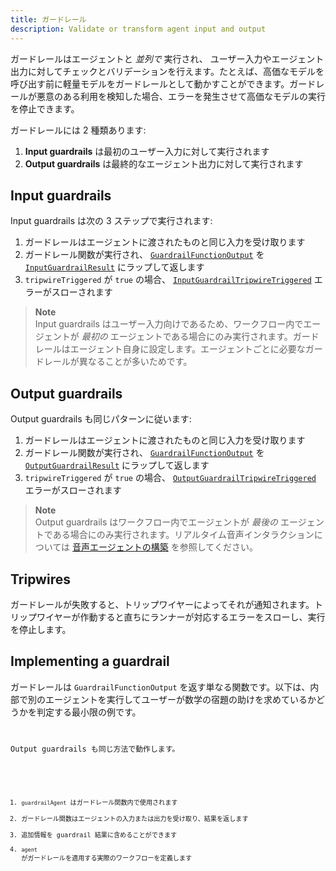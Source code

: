 ```yaml
---
title: ガードレール
description: Validate or transform agent input and output
---
```



ガードレールはエージェントと _並列で_ 実行され、 ユーザー入力やエージェント出力に対してチェックとバリデーションを行えます。たとえば、高価なモデルを呼び出す前に軽量モデルをガードレールとして動かすことができます。ガードレールが悪意のある利用を検知した場合、エラーを発生させて高価なモデルの実行を停止できます。

ガードレールには 2 種類あります:

1. **Input guardrails** は最初のユーザー入力に対して実行されます
2. **Output guardrails** は最終的なエージェント出力に対して実行されます

## Input guardrails

Input guardrails は次の 3 ステップで実行されます:

1. ガードレールはエージェントに渡されたものと同じ入力を受け取ります
2. ガードレール関数が実行され、 [`GuardrailFunctionOutput`](/openai-agents-js/openai/agents/interfaces/guardrailfunctionoutput) を [`InputGuardrailResult`](/openai-agents-js/openai/agents/interfaces/inputguardrailresult) にラップして返します
3. `tripwireTriggered` が `true` の場合、 [`InputGuardrailTripwireTriggered`](/openai-agents-js/openai/agents/classes/inputguardrailtripwiretriggered) エラーがスローされます

> **Note**  
> Input guardrails はユーザー入力向けであるため、ワークフロー内でエージェントが _最初の_ エージェントである場合にのみ実行されます。ガードレールはエージェント自身に設定します。エージェントごとに必要なガードレールが異なることが多いためです。

## Output guardrails

Output guardrails も同じパターンに従います:

1. ガードレールはエージェントに渡されたものと同じ入力を受け取ります
2. ガードレール関数が実行され、 [`GuardrailFunctionOutput`](/openai-agents-js/openai/agents/interfaces/guardrailfunctionoutput) を [`OutputGuardrailResult`](/openai-agents-js/openai/agents/interfaces/outputguardrailresult) にラップして返します
3. `tripwireTriggered` が `true` の場合、 [`OutputGuardrailTripwireTriggered`](/openai-agents-js/openai/agents/classes/outputguardrailtripwiretriggered) エラーがスローされます

> **Note**  
> Output guardrails はワークフロー内でエージェントが _最後の_ エージェントである場合にのみ実行されます。リアルタイム音声インタラクションについては [音声エージェントの構築](/openai-agents-js/ja/guides/voice-agents/build#guardrails) を参照してください。

## Tripwires

ガードレールが失敗すると、トリップワイヤーによってそれが通知されます。トリップワイヤーが作動すると直ちにランナーが対応するエラーをスローし、実行を停止します。

## Implementing a guardrail

ガードレールは `GuardrailFunctionOutput` を返す単なる関数です。以下は、内部で別のエージェントを実行してユーザーが数学の宿題の助けを求めているかどうかを判定する最小限の例です。

<Code
  lang="typescript"
  code={inputGuardrailExample}
  title="Input guardrail example"
/>

Output guardrails も同じ方法で動作します。

<Code
  lang="typescript"
  code={outputGuardrailExample}
  title="Output guardrail example"
/>

1. `guardrailAgent` はガードレール関数内で使用されます
2. ガードレール関数はエージェントの入力または出力を受け取り、結果を返します
3. 追加情報を guardrail 結果に含めることができます
4. `agent` がガードレールを適用する実際のワークフローを定義します
